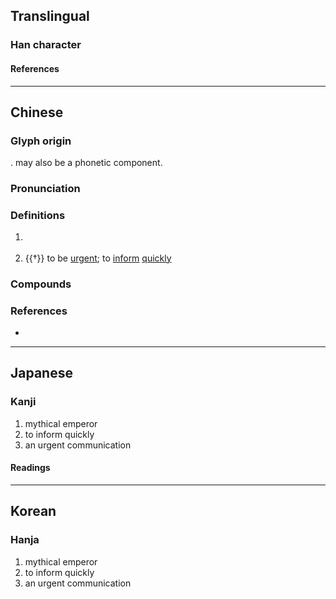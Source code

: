 {{also|喾}}
{{character info/new}}
==Translingual==

===Han character===
{{Han char|rn=30|rad=口|as=17|sn=20|four=77601|canj=HBHGR|ids=⿱𦥯告(GHTK),⿱𦥯吿(J)}}

====References====
{{Han ref|kx=0214.040|dkj=04586|dj=0436.310|hdz=10704.040|uh=56B3}}

----

==Chinese==
{{zh-forms|s=喾}}
{{zh-wp|zh:嚳|en:Emperor Ku}}

===Glyph origin===
{{Han etym}}
{{Han compound|學|告|ls=psc|c1=p|c2=s|t2=to tell}}. {{och-l|告}} may also be a phonetic component.

===Pronunciation===
{{zh-pron
|m=kù
|c=guk1,kuk1
|md=gók
|mn=khok
|mn-t=kog4
|w=4khoq
|mc=y
|oc=y
|cat=pn,v
}}

===Definitions===
{{zh-hanzi}}

# {{lb|zh|historical|or|mythological}} {{w|Emperor Ku}}
# {{†}} to be [[urgent]]; to [[inform]] [[quickly]]
{{attn|zh|please check second def}}

===Compounds===
{{zh-der|帝嚳}}

===References===
* {{R:yue:Hanzi}}

----

==Japanese==

===Kanji===
{{ja-kanji|grade=|rs=口17}}

# mythical emperor
# to inform quickly
# an urgent communication

====Readings====
{{ja-readings
|goon=こく
|kanon=こく
|kun=つ-げる
}}

----

==Korean==

===Hanja===
{{ko-hanja|hangeul=곡|rv=gok|mr=kok}}

# mythical emperor
# to inform quickly
# an urgent communication